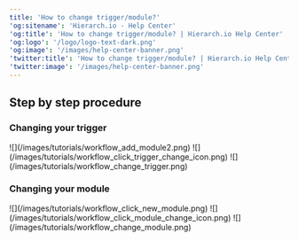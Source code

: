 ```yaml
---
title: 'How to change trigger/module?'
'og:sitename': 'Hierarch.io - Help Center'
'og:title': 'How to change trigger/module? | Hierarch.io Help Center'
'og:logo': '/logo/logo-text-dark.png'
'og:image': '/images/help-center-banner.png'
'twitter:title': 'How to change trigger/module? | Hierarch.io Help Center'
'twitter:image': '/images/help-center-banner.png'
---
```


## Step by step procedure

### Changing your trigger

<Steps>
  <Step title="Click the trigger">
    ![](/images/tutorials/workflow_add_module2.png)
  </Step>

  <Step title="Click the change module icon on the upper right corner of the app.">
    ![](/images/tutorials/workflow_click_trigger_change_icon.png)
  </Step>

  <Step title="Then click your desired trigger.">
    ![](/images/tutorials/workflow_change_trigger.png)
  </Step>
</Steps>

###

### Changing your module

<Steps>
  <Step title="Click the module.">
    ![](/images/tutorials/workflow_click_new_module.png)
  </Step>

  <Step title="Click the change module icon on the upper right corner of the app.">
    ![](/images/tutorials/workflow_click_module_change_icon.png)
  </Step>

  <Step title="Then click your desired trigger.">
    ![](/images/tutorials/workflow_change_module.png)
  </Step>
</Steps>